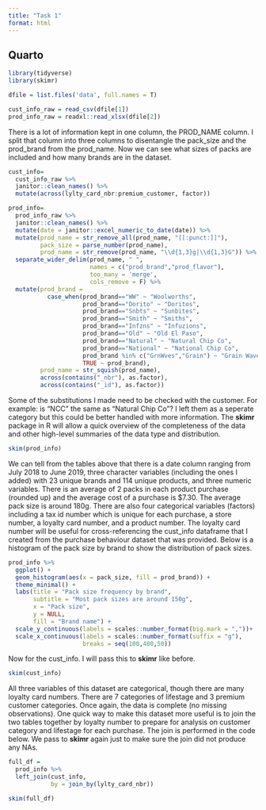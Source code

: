 ```yaml
---
title: "Task 1"
format: html
---
```


## Quarto

```r
library(tidyverse)
library(skimr)
```



```r

dfile = list.files('data', full.names = T)

cust_info_raw = read_csv(dfile[1])
prod_info_raw = readxl::read_xlsx(dfile[2])

```

There is a lot of information kept in one column, the PROD_NAME column. I split that column into three columns to disentangle the pack_size and the prod_brand from the prod_name. Now we can see what sizes of packs are included and how many brands are in the dataset.

```r
cust_info=
  cust_info_raw %>% 
  janitor::clean_names() %>% 
  mutate(across(lylty_card_nbr:premium_customer, factor))

prod_info=
  prod_info_raw %>% 
  janitor::clean_names() %>% 
  mutate(date = janitor::excel_numeric_to_date(date)) %>%
  mutate(prod_name = str_remove_all(prod_name, "[[:punct:]]"),
         pack_size = parse_number(prod_name),
         prod_name = str_remove(prod_name, "\\d{1,3}g|\\d{1,3}G")) %>% 
  separate_wider_delim(prod_name, " ",
                       names = c("prod_brand","prod_flavor"),
                       too_many = 'merge',
                       cols_remove = F) %>% 
  mutate(prod_brand = 
           case_when(prod_brand=="WW" ~ "Woolworths",
                     prod_brand=="Dorito" ~ "Doritos",
                     prod_brand=="Snbts" ~ "Sunbites",
                     prod_brand=="Smith" ~ "Smiths",
                     prod_brand=="Infzns" ~ "Infuzions",
                     prod_brand=="Old" ~ "Old El Paso",
                     prod_brand=="Natural" ~ "Natural Chip Co",
                     prod_brand=="National" ~ "National Chip Co",
                     prod_brand %in% c("GrnWves","Grain") ~ "Grain Waves",
                     TRUE ~ prod_brand),
         prod_name = str_squish(prod_name),
         across(contains("_nbr"), as.factor),
         across(contains("_id"), as.factor))
```

Some of the substitutions I made need to be checked with the customer. For example: is "NCC" the same as "Natural Chip Co"? I left them as a seperate category but this could be better handled with more information. 
The **skimr** package in R will allow a quick overview of the completeness of the data and other high-level summaries of the data type and distribution.

```r

skim(prod_info)

```

We can tell from the tables above that there is a date column ranging from July 2018 to June 2019, three character variables (including the ones I added) with 23 unique brands and 114 unique products, and three numeric variables. There is an average of 2 packs in each product purchase (rounded up) and the average cost of a purchase is $7.30. The average pack size is around 180g. There are also four categorical variables (factors) including a tax id number which is unique for each purchase, a store number, a loyalty card number, and a product number. The loyalty card number will be useful for cross-referencing the cust_info dataframe that I created from the purchase behaviour dataset that was provided.
Below is a histogram of the pack size by brand to show the distribution of pack sizes.

```r

prod_info %>% 
  ggplot() +
  geom_histogram(aes(x = pack_size, fill = prod_brand)) +
  theme_minimal() +
  labs(title = "Pack size frequency by brand",
       subtitle = "Most pack sizes are around 150g",
       x = "Pack size",
       y = NULL,
       fill = "Brand name") +
  scale_y_continuous(labels = scales::number_format(big.mark = ","))+
  scale_x_continuous(labels = scales::number_format(suffix = "g"),
                     breaks = seq(100,400,50))

```

Now for the cust_info. I will pass this to **skimr** like before.

```r

skim(cust_info)

```

All three variables of this dataset are categorical, though there are many loyalty card numbers. There are 7 categories of lifestage and 3 premium customer categories. Once again, the data is complete (no missing observations).
One quick way to make this dataset more useful is to join the two tables together by loyalty number to prepare for analysis on customer category and lifestage for each purchase. The join is performed in the code below. We pass to **skimr** again just to make sure the join did not produce any NAs.

```r

full_df =
  prod_info %>% 
  left_join(cust_info, 
            by = join_by(lylty_card_nbr))

skim(full_df)
```

